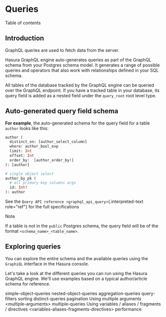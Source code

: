 
Queries
=======

Table of contents

Introduction
------------

GraphQL queries are used to fetch data from the server.

Hasura GraphQL engine auto-generates queries as part of the GraphQL
schema from your Postgres schema model. It generates a range of possible
queries and operators that also work with relationships defined in your
SQL schema.

All tables of the database tracked by the GraphQL engine can be queried
over the GraphQL endpoint. If you have a tracked table in your database,
its query field is added as a nested field under the `query_root` root
level type.

Auto-generated query field schema
---------------------------------

**For example**, the auto-generated schema for the query field for a
table `author` looks like this:

```graphql
author (
  distinct_on: [author_select_column]
  where: author_bool_exp
  limit: Int
  offset: Int
  order_by:  [author_order_by!]
): [author]

# single object select
author_by_pk (
  # all primary key columns args
  id: Int!
): author
```

See the `Query API reference <graphql_api_query>`{.interpreted-text
role="ref"} for the full specifications

Note

If a table is not in the `public` Postgres schema, the query field will
be of the format `<schema_name>_<table_name>`.

Exploring queries
-----------------

You can explore the entire schema and the available queries using the
`GraphiQL` interface in the Hasura console.

Let's take a look at the different queries you can run using the Hasura
GraphQL engine. We'll use examples based on a typical author/article
schema for reference.

simple-object-queries nested-object-queries aggregation-queries
query-filters sorting distinct-queries pagination Using multiple
arguments \<multiple-arguments\> multiple-queries Using variables /
aliases / fragments / directives
\<variables-aliases-fragments-directives\> performance
